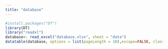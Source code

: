 ```yaml
---
title: "database"
---
```


```r
#install.packages("DT")
library(DT)
library("readxl")
database<- read_excel("database.xlsx", sheet = "data")
datatable(database, options = list(pageLength = 10),escape=FALSE, class = 'cell-border stripe')
```



